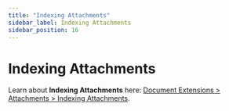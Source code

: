 ```yaml
---
title: "Indexing Attachments"
sidebar_label: Indexing Attachments
sidebar_position: 16
---
```



# Indexing Attachments
<Admonition type="info" title="Info">

Learn about __Indexing Attachments__ here: [Document Extensions &gt; Attachments &gt; Indexing Attachments](../document-extensions/attachments/indexing).

</Admonition>

